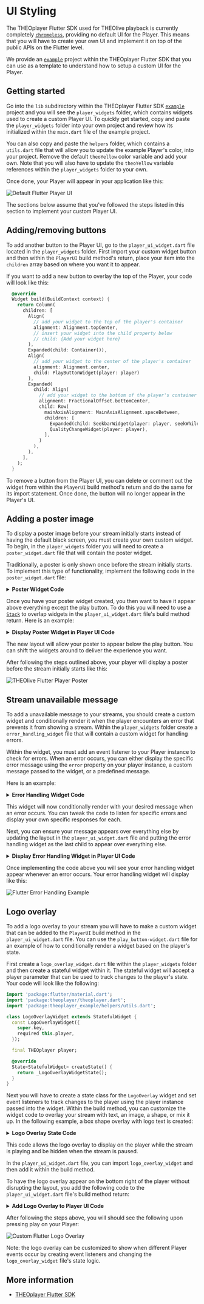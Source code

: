 # UI Styling

The THEOplayer Flutter SDK used for THEOlive playback is currently completely [`chromeless`](/theoplayer/flutter/guides/limitations/), providing no default UI for the Player.
This means that you will have to create your own UI and implement it on top of the public APIs on the Flutter level.

We provide an [`example`](https://github.com/THEOplayer/flutter-theoplayer-sdk/tree/main/flutter_theoplayer_sdk/flutter_theoplayer_sdk/example) project within the THEOplayer
Flutter SDK that you can use as a template to understand how to setup a custom UI for the Player.

## Getting started

Go into the `lib` subdirectory within the THEOplayer Flutter SDK [`example`](https://github.com/THEOplayer/flutter-theoplayer-sdk/tree/main/flutter_theoplayer_sdk/flutter_theoplayer_sdk/example)
project and you will see the `player_widgets` folder, which contains widgets used to create a custom Player UI. To quickly get started, copy and paste the `player_widgets` folder into your own
project and review how its initialized within the `main.dart` file of the example project.

You can also copy and paste the `helpers` folder, which contains a `utils.dart` file that will allow you to update the example Player's color, into your project. Remove the default `theoYellow`
color variable and add your own. Note that you will also have to update the `theoYellow` variable references within the `player_widgets` folder to your own.

Once done, your Player will appear in your application like this:

![Default Flutter Player UI](../../assets/img/flutter-player-ui.png)

The sections below assume that you've followed the steps listed in this section to implement your custom Player UI.

## Adding/removing buttons

To add another button to the Player UI, go to the `player_ui_widget.dart` file located in the `player_widgets` folder.
First import your custom widget button and then within the `PlayerUI` build method's return, place your item into the `children` array based on where you want it to appear.

If you want to add a new button to overlay the top of the Player, your code will look like this:

```dart
  @override
  Widget build(BuildContext context) {
    return Column(
      children: [
        Align(
          // add your widget to the top of the player's container
          alignment: Alignment.topCenter,
          // insert your widget into the child property below
          // child: {Add your widget here}
        ),
        Expanded(child: Container()),
        Align(
          // add your widget to the center of the player's container
          alignment: Alignment.center,
          child: PlayButtonWidget(player: player)
        ),
        Expanded(
          child: Align(
            // add your widget to the bottom of the player's container
            alignment: FractionalOffset.bottomCenter,
            child: Row(
              mainAxisAlignment: MainAxisAlignment.spaceBetween,
              children: [
                Expanded(child: SeekbarWidget(player: player, seekWhileDragging: false)),
                QualityChangeWidget(player: player),
              ],
            )
          ),
        ),
      ],
    );
  }
```

To remove a button from the Player UI, you can delete or comment out the widget from within the `PlayerUI` build method's return and do the same for its import statement.
Once done, the button will no longer appear in the Player's UI.

## Adding a poster image

To display a poster image before your stream initially starts instead of having the default black screen, you must create your own custom widget.
To begin, in the `player_widgets` folder you will need to create a `poster_widget.dart` file that will contain the poster widget.

Traditionally, a poster is only shown once before the stream initially starts. To implement this type of functionality, implement the following code in the `poster_widget.dart` file:

<details>

<summary>
  <b>Poster Widget Code</b>
</summary>

```dart
import 'package:flutter/material.dart';
import 'package:theoplayer/theoplayer.dart';

class PosterWidget extends StatefulWidget {
  const PosterWidget({
    super.key,
    // require a player instance be passed in
    required this.player,
    // require a poster URL be passed in to
    required this.posterUrl,
  });

  // set the variables to make them usable in your dart file.
  final THEOplayer player;
  final dynamic posterUrl;

  @override
  State<StatefulWidget> createState() {
    return _PosterWidgetState();
  }
}

class _PosterWidgetState extends State<PosterWidget> {
  // create a hasPlayed variable to track when the player has not started the stream at all
  bool hasPlayed = false;
  @override
  void initState() {
    super.initState();
    // use the 'played' property on the player instance to check if the stream has ever played. The played
    // property will return an empty array if the stream has not been started since the page loaded.
    hasPlayed = widget.player.played.isNotEmpty;

    // optionally you can listen for the player events to update the hasPlayed variable
    widget.player.addEventListener(PlayerEventTypes.PLAY, playEventListener);
    widget.player
        .addEventListener(PlayerEventTypes.PLAYING, playingEventListener);
  }

  void playEventListener(Event event) {
    setState(() {
      hasPlayed = true;
    });
  }

  void playingEventListener(Event event) {
    setState(() {
      hasPlayed = true;
    });
  }

  @override
  Widget build(BuildContext context) {
    // conditionally show the poster if the stream has never been played since the player loaded
    return !hasPlayed
        ? Container(
            width: double.infinity,
            height: double.infinity,
            // for poster images hosted on the internet, use Image.network as shown below:
            child: Image.network(widget.posterUrl, fit: BoxFit.fill),

            // for poster images hosted locally in your assets folder, use AssetImage as shown below:
            // note - you will also have to add your image assets to the pubspec.yaml file to use them
            // decoration: const BoxDecoration(
            //   image: DecorationImage(
            //     image: AssetImage('assets/images/your-poster.png'),
            //     fit: BoxFit.cover, // Adjust fit as needed
            //   ),
            // ),
          )
        : Container();
  }

// remove event listeners from the player when the poster is no longer shown
  @override
  void dispose() {
    widget.player.removeEventListener(PlayerEventTypes.PLAY, playEventListener);
    widget.player
        .removeEventListener(PlayerEventTypes.PLAYING, playingEventListener);
    super.dispose();
  }
}
```

</details>

Once you have your poster widget created, you then want to have it appear above everything except the play button. To do this
you will need to use a [`Stack`](https://api.flutter.dev/flutter/widgets/Stack-class.html) to overlap widgets in the
`player_ui_widget.dart` file's build method return. Here is an example:

<details>

<summary>
  <b>Display Poster Widget in Player UI Code</b>
</summary>

```dart
  @override
  Widget build(BuildContext context) {
    return Stack(
      alignment: Alignment.center,
      children: [
        Column(
          children: [
            Expanded(child: Container()),
            Expanded(
              child: Align(
                  alignment: FractionalOffset.bottomCenter,
                  child: Row(
                    mainAxisAlignment: MainAxisAlignment.spaceBetween,
                    children: [
                      Expanded(
                          child: SeekbarWidget(
                        player: player,
                        seekWhileDragging: false,
                      )),
                    ],
                  )),
            ),
          ],
        ),
        // ensure poster appears below play button, but above the other widgets that will only be displayed upon the player starting
        // pass the poster image URL to the poster widget if using an image hosted publically on the internet.
        Align(
          alignment: Alignment.center,
          child: PosterWidget(
            posterUrl: 'https://upload.wikimedia.org/wikipedia/commons/thumb/2/27/Blender3D_vorderseite_big_bug.jpg/500px-Blender3D_vorderseite_big_bug.jpg?20080528210017',
            player: player),
        ),
        // ensure play button appears over everything else
        Align(
            alignment: Alignment.center,
            child: PlayButtonWidget(player: player)),
        Align(
          alignment: Alignment.bottomRight,
          child: LogoOverlayWidget(player: player),
        ),
      ],
    );
  }
```

</details>

The new layout will allow your poster to appear below the play button. You can shift the widgets around to deliver the experience you want.

After following the steps outlined above, your player will display a poster before the stream initially starts like this:

![THEOlive Flutter Player Poster](../../assets/img/flutter_theolive_poster_example.png)

## Stream unavailable message

To add a unavailable message to your streams, you should create a custom widget and conditionally render it when the player encounters an error that prevents it from showing a stream.
Within the `player_widgets` folder create a `error_handling_widget` file that will contain a custom widget for handling errors.

Within the widget, you must add an event listener to your Player instance to check for errors. When an error occurs, you can either display the
specific error message using the `error` property on your player instance, a custom message passed to the widget, or a predefined message.

Here is an example:

<details>

<summary>
  <b>Error Handling Widget Code</b>
</summary>

```dart
import 'package:flutter/material.dart';
import 'package:theoplayer/theoplayer.dart';

class ErrorHandlingWidget extends StatefulWidget {
  const ErrorHandlingWidget({
    super.key,
    required this.player,
    // optional custom error message string can be passed to the widget to display for all errors
    this.errorMessage,
  });

  final THEOplayer player;
  final dynamic errorMessage;

  @override
  State<StatefulWidget> createState() {
    return _ErrorHandlingWidgetState();
  }
}

class _ErrorHandlingWidgetState extends State<ErrorHandlingWidget> {
  bool streamError = false;
  @override
  void initState() {
    super.initState();
    streamError = widget.player.error != null;
    widget.player.addEventListener(PlayerEventTypes.ERROR, errorEventListener);
  }

  void errorEventListener(Event event) {
    setState(() {
      streamError = widget.player.error != null;
    });
  }

  @override
  Widget build(BuildContext context) {
    return streamError
        ? Container(
            alignment: Alignment.center,
            color: Colors.black,
            width: double.infinity,
            height: double.infinity,
            // decoration: const BoxDecoration(

            // image: DecorationImage(

            // to use a locally hosted asset folder image
            //   image: AssetImage(
            //       'assets/images/background.png'),

            // or to use a remotely hosted image
            //   image: NetworkImage('https://example.com/background.jpg')

            //   fit: BoxFit.cover, // Adjusts how the image fills the container
            //   ),
            // ),
            // ... other properties of your Container
            child: Text(
                // use custom message passed to widget or a predefined message
                // widget.errorMessage ?? 'Your stream is currently unavailable',

                // return a specific error message from the player 'error' property or a predefined message
                widget.player.error ?? 'Your stream is currently unavailable',
                // change the text color
                style: const TextStyle(color: Colors.white)),
          )
        : const SizedBox.shrink();
  }

  @override
  void dispose() {
    widget.player
        .removeEventListener(PlayerEventTypes.ERROR, errorEventListener);
    super.dispose();
  }
}
```

</details>

This widget will now conditionally render with your desired message when an error occurs. You can tweak the code to listen for specific errors
and display your own specific responses for each.

Next, you can ensure your message appears over everything else by updating the layout in the `player_ui_widget.dart` file and putting the error
handling widget as the last child to appear over everything else.

<details>

<summary>
  <b>Display Error Handling Widget in Player UI Code</b>
</summary>

```dart
  @override
  Widget build(BuildContext context) {
    return Stack(
      alignment: Alignment.center,
      children: [
        Column(
          children: [
            Expanded(child: Container()),
            Align(
                alignment: Alignment.center,
                child: PlayButtonWidget(player: player)),
            Expanded(
              child: Align(
                  alignment: FractionalOffset.bottomCenter,
                  child: Row(
                    mainAxisAlignment: MainAxisAlignment.spaceBetween,
                    children: [
                      Expanded(
                          child: SeekbarWidget(
                        player: player,
                        seekWhileDragging: false,
                      )),
                      // QualityChangeWidget(player: player),
                    ],
                  )),
            ),
          ],
        ),
        Align(
          alignment: Alignment.center,
          child: PosterWidget(
            posterUrl: 'https://upload.wikimedia.org/wikipedia/commons/thumb/2/27/Blender3D_vorderseite_big_bug.jpg/500px-Blender3D_vorderseite_big_bug.jpg?20080528210017',
            player: player),
        ),
        Align(
            alignment: Alignment.center,
            child: PlayButtonWidget(player: player)),
        Align(
          alignment: Alignment.bottomRight,
          child: LogoOverlayWidget(player: player),
        ),
        // last child displays over everything else
        Align(
          alignment: Alignment.center,
          child: ErrorHandlingWidget(player: player, errorMessage: 'Stream is currently unavailable',),
        )
      ],
    );
  }
```

</details>

Once implementing the code above you will see your error handling widget appear whenever an error occurs. Your error handling widget will display like this:

![Flutter Error Handling Example](../../assets/img/flutter_error_handling_example.png)

## Logo overlay

To add a logo overlay to your stream you will have to make a custom widget that can be added to the `PlayerUI` build method in the `player_ui_widget.dart` file.
You can use the `play_button-widget.dart` file for an example of how to conditionally render a widget based on the player's state.

First create a `logo_overlay_widget.dart` file within the `player_widgets` folder and then create a stateful widget within it. The stateful widget will accept a player parameter
that can be used to track changes to the player's state. Your code will look like the following:

```dart
import 'package:flutter/material.dart';
import 'package:theoplayer/theoplayer.dart';
import 'package:theoplayer_example/helpers/utils.dart';

class LogoOverlayWidget extends StatefulWidget {
  const LogoOverlayWidget({
    super.key,
    required this.player,
  });

  final THEOplayer player;

  @override
  State<StatefulWidget> createState() {
    return _LogoOverlayWidgetState();
  }
}
```

Next you will have to create a state class for the `LogoOverlay` widget and set event listeners to track changes to the player using the
player instance passed into the widget. Within the build method, you can customize the widget code to overlay your stream with
text, an image, a shape, or mix it up. In the following example, a box shape overlay with logo text is created:

<details>

<summary>
  <b>Logo Overlay State Code</b>
</summary>

```dart
class _LogoOverlayWidgetState extends State<LogoOverlayWidget> {
  bool playing = false;

  @override
  void initState() {
    super.initState();
    playing = !widget.player.isPaused;
    widget.player.addEventListener(PlayerEventTypes.PLAY, playEventListener);
    widget.player
        .addEventListener(PlayerEventTypes.PLAYING, playingEventListener);
    widget.player.addEventListener(PlayerEventTypes.PAUSE, pauseEventListener);
  }

  void playEventListener(Event event) {
    setState(() {
      playing = true;
    });
  }

  void playingEventListener(Event event) {
    setState(() {
      playing = true;
    });
  }

  void pauseEventListener(Event event) {
    setState(() {
      playing = false;
    });
  }

  @override
  Widget build(BuildContext context) {
    return playing
        ? Container(
            margin: EdgeInsets.only(right: 15.0, bottom: 75.0),
            width: 50.0,
            height: 50.0,
            decoration: BoxDecoration(
              color: Colors.blue, // set the color of the box
              borderRadius: BorderRadius.circular(10.0), // add rounded corners
              border: Border.all(
                // Add a border
                color: Colors.black,
                width: 3.0,
              ),
            ),
            child: Center(
              child: Text(
                'logo',
                style: TextStyle(color: Colors.white),
              ),
            ),
          )
        : Container();
  }

  @override
  void dispose() {
    widget.player.removeEventListener(PlayerEventTypes.PLAY, playEventListener);
    widget.player
        .removeEventListener(PlayerEventTypes.PLAYING, playingEventListener);
    widget.player
        .removeEventListener(PlayerEventTypes.PAUSE, pauseEventListener);
    super.dispose();
  }
}
```

</details>

This code allows the logo overlay to display on the player while the stream is playing and be hidden when the stream is paused.

In the `player_ui_widget.dart` file, you can import `logo_overlay_widget` and then add it within the build method.

To have the logo overlay appear on the bottom right of the player without disrupting the layout, you add the following code to the `player_ui_widget.dart` file's build method return:

<details>

<summary>
  <b>Add Logo Overlay to Player UI Code</b>
</summary>

```dart
     @override
  Widget build(BuildContext context) {
    return Stack(
      alignment: Alignment.center,
      children: [
        Column(
          children: [
            Expanded(child: Container()),
            Align(
                alignment: Alignment.center,
                child: PlayButtonWidget(player: player)),
            Expanded(
              child: Align(
                  alignment: FractionalOffset.bottomCenter,
                  child: Row(
                    mainAxisAlignment: MainAxisAlignment.spaceBetween,
                    children: [
                      Expanded(
                          child: SeekbarWidget(
                        player: player,
                        seekWhileDragging: false,
                      )),
                    ],
                  )),
            ),
          ],
        ),
        Align(
          alignment: Alignment.bottomRight,
          child: LogoOverlayWidget(player: player),
        ),
      ],
    );
  }
```

</details>

After following the steps above, you will should see the following upon pressing play on your Player:

![Custom Flutter Logo Overlay](../../assets/img/theolive_flutter_logo_overlay_example.png)

Note: the logo overlay can be customized to show when different Player events occur by creating event
listeners and changing the `logo_overlay_widget` file's state logic.

## More information

- [THEOplayer Flutter SDK](/theoplayer/flutter/)
